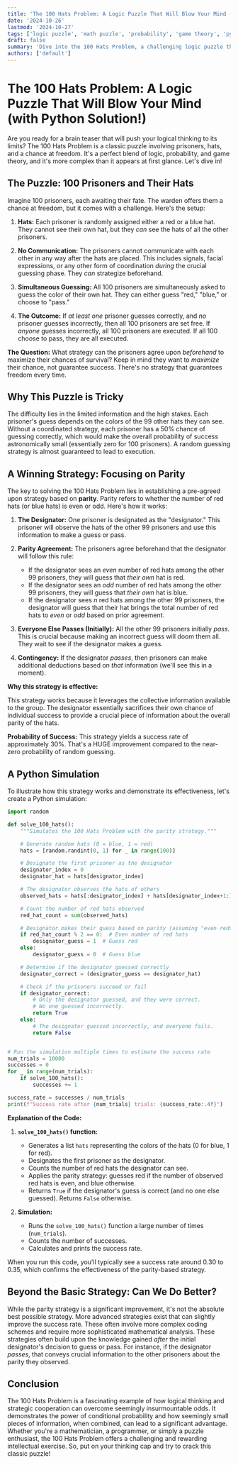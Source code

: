```yaml
---
title: 'The 100 Hats Problem: A Logic Puzzle That Will Blow Your Mind (with Python Solution!)'
date: '2024-10-26'
lastmod: '2024-10-27'
tags: ['logic puzzle', 'math puzzle', 'probability', 'game theory', 'python', 'brain teaser', '100 hats', 'conditional probability']
draft: false
summary: 'Dive into the 100 Hats Problem, a challenging logic puzzle that tests your conditional probability and teamwork skills. We will explore the puzzle, discuss optimal strategies, and even provide a Python simulation to demonstrate the solution!'
authors: ['default']
---
```


# The 100 Hats Problem: A Logic Puzzle That Will Blow Your Mind (with Python Solution!)

Are you ready for a brain teaser that will push your logical thinking to its limits?  The 100 Hats Problem is a classic puzzle involving prisoners, hats, and a chance at freedom. It's a perfect blend of logic, probability, and game theory, and it's more complex than it appears at first glance.  Let's dive in!

## The Puzzle: 100 Prisoners and Their Hats

Imagine 100 prisoners, each awaiting their fate.  The warden offers them a chance at freedom, but it comes with a challenge.  Here's the setup:

1.  **Hats:** Each prisoner is randomly assigned either a red or a blue hat. They cannot see their own hat, but they *can* see the hats of all the other prisoners.

2.  **No Communication:** The prisoners cannot communicate with each other in any way after the hats are placed. This includes signals, facial expressions, or any other form of coordination *during* the crucial guessing phase. They *can* strategize beforehand.

3.  **Simultaneous Guessing:**  All 100 prisoners are simultaneously asked to guess the color of their own hat. They can either guess "red," "blue," or choose to "pass."

4.  **The Outcome:**  If *at least one* prisoner guesses correctly, and *no* prisoner guesses incorrectly, then all 100 prisoners are set free. If *anyone* guesses incorrectly, all 100 prisoners are executed. If all 100 choose to pass, they are all executed.

**The Question:** What strategy can the prisoners agree upon *beforehand* to maximize their chances of survival?  Keep in mind they want to *maximize* their chance, not guarantee success.  There's no strategy that guarantees freedom every time.

## Why This Puzzle is Tricky

The difficulty lies in the limited information and the high stakes. Each prisoner's guess depends on the colors of the 99 other hats they can see. Without a coordinated strategy, each prisoner has a 50% chance of guessing correctly, which would make the overall probability of success astronomically small (essentially zero for 100 prisoners).  A random guessing strategy is almost guaranteed to lead to execution.

## A Winning Strategy: Focusing on Parity

The key to solving the 100 Hats Problem lies in establishing a pre-agreed upon strategy based on **parity**. Parity refers to whether the number of red hats (or blue hats) is even or odd. Here's how it works:

1. **The Designator:** One prisoner is designated as the "designator."  This prisoner will observe the hats of the other 99 prisoners and use this information to make a guess or pass.

2. **Parity Agreement:** The prisoners agree beforehand that the designator will follow this rule:

    *   If the designator sees an *even* number of red hats among the other 99 prisoners, they will guess that *their own* hat is red.
    *   If the designator sees an *odd* number of red hats among the other 99 prisoners, they will guess that *their own* hat is blue.
    *   If the designator sees *n* red hats among the other 99 prisoners, the designator will guess that their hat brings the total number of red hats to *even* or *odd* based on prior agreement.

3.  **Everyone Else Passes (Initially):**  All the other 99 prisoners initially *pass*. This is crucial because making an incorrect guess will doom them all. They wait to see if the designator makes a guess.

4. **Contingency:**  If the designator *passes*, then prisoners can make additional deductions based on *that* information (we'll see this in a moment).

**Why this strategy is effective:**

This strategy works because it leverages the collective information available to the group. The designator essentially sacrifices their own chance of individual success to provide a crucial piece of information about the overall parity of the hats.

**Probability of Success:** This strategy yields a success rate of approximately 30%.  That's a HUGE improvement compared to the near-zero probability of random guessing.

## A Python Simulation

To illustrate how this strategy works and demonstrate its effectiveness, let's create a Python simulation:

```python
import random

def solve_100_hats():
    """Simulates the 100 Hats Problem with the parity strategy."""

    # Generate random hats (0 = blue, 1 = red)
    hats = [random.randint(0, 1) for _ in range(100)]

    # Designate the first prisoner as the designator
    designator_index = 0
    designator_hat = hats[designator_index]

    # The designator observes the hats of others
    observed_hats = hats[:designator_index] + hats[designator_index+1:]

    # Count the number of red hats observed
    red_hat_count = sum(observed_hats)

    # Designator makes their guess based on parity (assuming "even reds" rule)
    if red_hat_count % 2 == 0:  # Even number of red hats
        designator_guess = 1  # Guess red
    else:
        designator_guess = 0  # Guess blue

    # Determine if the designator guessed correctly
    designator_correct = (designator_guess == designator_hat)

    # Check if the prisoners succeed or fail
    if designator_correct:
        # Only the designator guessed, and they were correct.
        # No one guessed incorrectly.
        return True
    else:
        # The designator guessed incorrectly, and everyone fails.
        return False


# Run the simulation multiple times to estimate the success rate
num_trials = 10000
successes = 0
for _ in range(num_trials):
    if solve_100_hats():
        successes += 1

success_rate = successes / num_trials
print(f"Success rate after {num_trials} trials: {success_rate:.4f}")
```

**Explanation of the Code:**

1.  **`solve_100_hats()` function:**
    *   Generates a list `hats` representing the colors of the hats (0 for blue, 1 for red).
    *   Designates the first prisoner as the designator.
    *   Counts the number of red hats the designator can see.
    *   Applies the parity strategy: guesses red if the number of observed red hats is even, and blue otherwise.
    *   Returns `True` if the designator's guess is correct (and no one else guessed). Returns `False` otherwise.

2.  **Simulation:**
    *   Runs the `solve_100_hats()` function a large number of times (`num_trials`).
    *   Counts the number of successes.
    *   Calculates and prints the success rate.

When you run this code, you'll typically see a success rate around 0.30 to 0.35, which confirms the effectiveness of the parity-based strategy.

## Beyond the Basic Strategy:  Can We Do Better?

While the parity strategy is a significant improvement, it's not the absolute best possible strategy.  More advanced strategies exist that can slightly improve the success rate. These often involve more complex coding schemes and require more sophisticated mathematical analysis. These strategies often build upon the knowledge gained *after* the initial designator's decision to guess or pass. For instance, if the designator *passes*, that conveys crucial information to the other prisoners about the parity they observed.

## Conclusion

The 100 Hats Problem is a fascinating example of how logical thinking and strategic cooperation can overcome seemingly insurmountable odds. It demonstrates the power of conditional probability and how seemingly small pieces of information, when combined, can lead to a significant advantage. Whether you're a mathematician, a programmer, or simply a puzzle enthusiast, the 100 Hats Problem offers a challenging and rewarding intellectual exercise. So, put on your thinking cap and try to crack this classic puzzle!